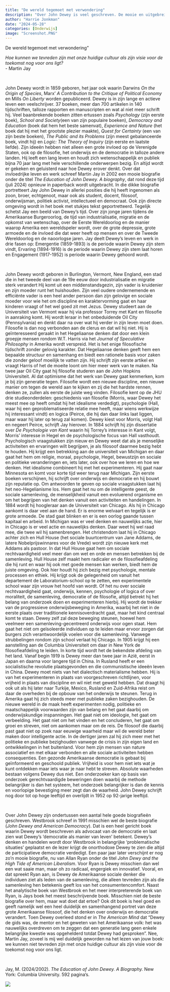 ```yaml
---
title: "De wereld tegemoet met verwondering"
description: "Over John Dewey is veel geschreven. De mooie en uitgebreide biografie van Martin Jay *The Education of John Dewey. A biography* kwam al enige jaren geleden uit en verschijnt rond deze tijd in een nieuwe uitgave. Jay deelt Dewey's leven en werk in drie fasen op: Emergentie (1859-1893) is de periode waarin hij zijn stem vindt, Ervaring (1894-1916) is de periode waarin hij zijn stem laat horen en Engagement (1917-1952) is periode waarin hij gehoord wordt. Misschien is het niet de beste biografie over hem, maar het boek geeft wel een heel duidelijk en samenhangend portret van deze grote Amerikaanse filosoof, die het denken over onderwijs en democratie verandert. "
author: "Harrie Jonkman"
date: "2024-05-28"
categories: [Onderwijs]
image: "Screenshot.PNG"
---
```

De wereld tegemoet met verwondering"

*Hoe kunnen we tevreden zijn met onze huidige cultuur als zijn visie voor de toekomst nog voor ons ligt?*\
- Martin Jay

<br> 

John Dewey wordt in 1859 geboren, het jaar ook waarin Darwins *On the Origin of Species*, Marx’ *A Contribution to the Critique of Political Economy* en Mills *On Liberty* worden gepubliceerd. Dewey is in zijn lange en actieve leven een veelschrijver. 37 boeken, meer dan 700 artikelen in 140 tijdschriften, talloze rapporten en manuscripten en wat al niet meer schrift hij. Veel baanbrekende boeken zitten ertussen zoals *Psychology* (zijn eerste boek), *School and Society*(een van zijn populaire boeken), *Democracy and Education* (boek dat hem het beste samenvat), *Experience and Nature* (het boek dat hij met het grootste plezier maakte), *Quest for Certainty* (een van zijn beste boeken), *The Public and its Problems* (zijn meest gebalanceerde boek, vindt hij) en *Logic: The Theory of Inquiry* (zijn eerste en laatste liefde). Zijn ideeën hebben niet alleen een grote invloed op de Verenigde Staten, ook op de filosofie, het onderwijs en de democratie in talloze andere landen. Hij leeft een lang leven en houdt zich wetenschappelijk en publiek bijna 70 jaar lang met hele verschillende onderwerpen bezig. En altijd wordt er gekeken en geluisterd naar hoe Dewey erover denkt. 
Over dat invloedrijke leven en werk schreef Martin Jay in 2002 een mooie biografie onder de titel *The Education of John Dewey. A biography*, dat rond deze tijd (juli 2024) opnieuw in paperback wordt uitgebracht. In die dikke biografie portretteert Jay John Dewey in allerlei posities die hij heeft ingenomen als zoon, broer, echtgenoot, maar ook als student, docent, filosoof, onderwijsman, politiek activist, intellectueel en democraat. Ook zijn directe omgeving wordt in het boek met stukjes tekst geportretteerd. Tegelijk schetst Jay een beeld van Dewey’s tijd. Over zijn jonge jaren tijdens de Amerikaanse Burgeroorlog, de tijd van industrialisatie, migratie en de opkomst van wetenschap, over de Eerste Wereldoorlog en de manier waarop Amerika een wereldspeler wordt, over de grote depressie, grote armoede en de invloed die dat weer heeft op mensen en over de Tweede Wereldoorlog en de naoorlogse jaren.  Jay deelt Dewey's leven en werk in drie fasen op: Emergentie (1859-1893) is de periode waarin Dewey zijn stem vindt, Ervaring (1894-1916) is de periode waarin Dewey zijn stem laat horen en Engagement (1917-1952) is periode waarin Dewey gehoord wordt. 

<br> 

John Dewey wordt geboren in Burlington, Vermont, New England, een stad die in het tweede deel van de 19e eeuw door industrialisatie en migratie sterk verandert Hij komt uit een middenstandsgezin, zijn vader is kruidenier en zijn moeder runt het huishouden. Zijn veel oudere ondernemende en efficiënte vader is een heel ander persoon dan zijn gelovige en sociale moeder voor wie het om discipline en karaktervorming gaat en haar kinderen vraagt of het wel goed zit met Jezus. Dewey studeert aan de Universiteit van Vermont waar hij via professor Torrey met Kant en filosofie in aanraking komt. Hij wordt leraar in het onbeduidende Oil City (Pennsylvania) en denkt daar na over wat hij verder in zijn leven moet doen. Filosofie is dan nog verbonden aan de clerus en dat wil hij niet. Hij is geïnteresseerd geraakt in het Hegeliaanse denken dat door een klein groepje mensen rondom W.T. Harris via het *Journal of Speculative Philosophy* in Amerika wordt verspreid. Het is het enige filosofische tijdschrift zonder gelovig karakter. Dat Hegeliaanse denken geeft hem een bepaalde structuur en samenhang en biedt een rationele basis voor zaken die zonder geloof moeilijk te vatten zijn. Hij schrijft zijn eerste artikel en vraagt Harris of het de moeite loont om hier meer werk van te maken. Na twee jaar Oil City gaat hij filosofie studeren aan de John Hopkins Universiteit. Al dat optimisme dat het werk van Dewey gaat kenmerken, kom je bij zijn generatie tegen. Filosofie wordt een nieuwe discipline, een nieuwe manier om tegen de wereld aan te kijken en zij die het hardste rennen, denken ze, zullen als eerste de juiste weg vinden. Filosofie kent op de JHU drie studieonderdelen: geschiedenis van filosofie (Morris, waar Dewey het meest mee op heeft omdat hij het idealisme verdedigt), psychologie (Hall, waar hij een geproblematiseerde relatie mee heeft, maar wiens werkwijze hij interessant vindt) en logica (Peirce, die hij dan daar links laat liggen, maar waar hij later op terug zal komen). Dewey kiest voor Morris, volgt Hall en negeert Peirce, schrijft Jay hierover. In 1884 schrijft hij zijn dissertatie over *De Psychologie van Kant* waarin hij Torrey’s interesse in Kant volgt, Morris’ interesse in Hegel en de psychologische focus van Hall vasthoudt. Psychologisch vraagstukken zijn nieuw en Dewey weet dat als je menselijke activiteiten en ervaringen wilt begrijpen, je als filosoof daarmee bezig hebt te houden. Hij krijgt een betrekking aan de universiteit van Michigan en daar gaat het hem om religie, moraal, psychologie, Hegel, bewustzijn en sociale en politieke veranderingen en, iets later, ook over hoe we leren en hoe we denken. Het idealisme combineert hij met het experimenteren. Hij gaat naar Minnesota en komt voor korte tijd weer terug naar Michigan. Zijn eerste boeken verschijnen, hij schrijft over onderwijs en democratie en hij bouwt zijn reputatie op. Om antwoorden te geven op sociale vraagstukken laat hij het neo-Hegelianisme los. Hem gaat het nu om de intelligente geest, de sociale samenleving, de menselijkheid vanuit een evoluerend organisme en om het begrijpen van het denken vanuit een activiteiten en handelingen. 
In 1884 wordt hij hoogleraar aan de Universiteit van Chicago. Als hij in Chicago aankomt is daar veel aan de hand. Er is enorme welvaart en tegelijk is er grote armoede. De stad gaat blinken en er is een oorlog gaande tussen kapitaal en arbeid. In Michigan was er veel denken en nauwelijks actie, hier in Chicago is er veel actie en nauwelijks denken. Daar weet hij wel raad mee, die twee wil hij samenbrengen. Het christendom laat hij in Chicago achter zich en Hull House (het sociale buurtcentrum van Jane Addams, de latere Nobelprijswinnares voor de Vrede) wordt zijn nieuwe kerk met Addams als pastoor. In dat Hull House gaat hem om sociale rechtvaardigheid veel meer dan om wet en orde en mensen betrekken bij de samenleving. Hull House zelf maakt hem radicaler en de filosofieafdeling die hij runt en waar hij ook met goede mensen kan werken, biedt hem de juiste omgeving. Ook hier houdt hij zich bezig met psychologie, mentale processen en ethiek. Hij krijgt ook de gelegenheid om vanuit het departement de Laboratorium-school op te zetten, een experimentele school waar zijn vrouw het hoofd van wordt. Of het nu over sociale rechtvaardigheid gaat, onderwijs, kennen, psychologie of logica of over moraliteit, de samenleving, democratie of de filosofie, altijd betrekt hij het belang van onderzoek doen en experimenteren hierbij. Hij wordt de trekker van de progressieve onderwijsbeweging in Amerika, waarbij het niet in de eerste plaats over traditionele kennisoverdracht gaat, maar het kind centraal komt te staan. Dewey zelf zal deze beweging steunen, hoewel hem veelmeer een samenleving-gecentreerd onderwijs voor ogen staat. Hem gaat het niet om geïsoleerde individuen op te leiden maar ervoor zorgen dat burgers zich verantwoordelijk voelen voor die samenleving. Vanwege strubbelingen rondom zijn school verlaat hij Chicago. In 1905 krijgt hij een aanstelling aan de Columbia Universiteit om daar in New York de filosofieafdeling te leiden. In korte tijd wordt het de bekendste afdeling van het land. 
Vanaf begin 1919 is Dewey meer dan twee jaar in Azië, eerst in Japan en daarna voor langere tijd in China. In Rusland heeft er een socialistische revolutie plaatsgevonden en die communistische ideeën leven in China. Dewey moet niets van het dialectisch materialisme hebben. Hij is van het experimenteren in plaats van voorgeschreven richtlijnen, voor vrijheid in plaats van discipline en wil niet met geweld hebben. Dat draagt hij ook uit als hij later naar Turkije, Mexico, Rusland en Zuid-Afrika reist om daar de overheden bij de opbouw van het onderwijs te steunen. Terug in Amerika gaat hij zich steeds meer met publieke zaken bezighouden. De nieuwe wereld in de maak heeft experimenten nodig, politieke en maatschappelijk voorwaarden zijn van belang en het gaat daarbij om onderwijskundige inspanningen. Het gaat niet om ideologie, het gaat om verbeelding. Het gaat niet om het vinden en het concluderen, het gaat om groei en streven, niet om aankomen maar om de reis. De filosoof die daarbij past gaat niet op zoek naar eeuwige waarheid maar wil de wereld beter maken door intelligente actie. In de dertiger jaren zal hij zich meer met het politieke en publieke bezighouden vanwege de crisis in zijn eigen land en ontwikkelingen in het buitenland. Voor hem zijn mensen van nature associatief en met elkaar verbonden en alle sociale activiteiten hebben consequenties. Een gezonde Amerikaanse democratie is gebaat bij geïnformeerd en geschoold publiek. Vrijheid is voor hem niet iets wat je kunt ontdekken maar iets waar je naar hebt te streven. Absolute waarheden bestaan volgens Dewey dus niet. Een onderzoeker kan op basis van onderzoek gerechtvaardigde beweringen doen waarbij de methode belangrijker is dan het systeem, het onderzoek belangrijker is dan de kennis en voorlopige bevestiging meer zegt dan de waarheid. John Dewey schrijft nog door tot op hoge leeftijd en overlijdt in 1952 op 92-jarige leeftijd. 

<br>

Over John Dewey zijn ondertussen een aantal hele goede biografieën geschreven. Westbrook schreef in 1991 misschien wel de beste biografie (*John Dewey and American Democracy*). Dat is een heel gericht boek waarin Dewey wordt beschreven als advocaat van de democratie en laat zien wat Dewey’s ‘democratie als manier van leven’ betekent. Dewey’s denken en handelen wordt door Westbrook in belangrijke ‘problematische situaties’ geplaatst en de lezer krijgt de onorthodoxe Dewey te zien die altijd de participatieve democratie verdedigt. Een paar jaar later verschijnt er nog zo’n mooie biografie, nu van Allan Ryan onder de titel *John Dewy and the High Tide of American Liberalism*. Voor Ryan is Dewey misschien dan wel een wat saaie man, maar oh zo radicaal, engergiek en innovatief. Vooral, en dat spreekt Ryan aan, is Dewey de Amerikaanse sociale denker die individuen ziet als leden van de samenleving, die alleen tevreden zijn als die samenleving hen betekenis geeft los van het consumentencomfort. Naast het analytische boek van Westbrook en het meer interpreterende boek van Ryan, is Jays boek het meest beschrijvende boek. Misschien niet de beste biografie over hem, maar wat doet dat ertoe? Ook dit boek is heel goed en geeft namelijk wel een heel duidelijk en samenhangend portret van deze grote Amerikaanse filosoof, die het denken over onderwijs en democratie verandert. 
Toen Dewey overleed stond er in *The American Mind* dat “Dewey de gids was, de mentor en het geweten van het Amerikaanse volk: het was nauwelijks overdreven om te zeggen dat een generatie lang geen enkele belangrijke kwestie was opgehelderd totdat Dewey had gesproken”. Nee, Martin Jay, zoveel is mij wel duidelijk geworden na het lezen van jouw boek: we kunnen niet tevreden zijn met onze huidige cultuur als zijn visie voor de toekomst nog voor ons ligt.

<br>

Jay, M. (2024/2002). *The Education of John Dewey. A Biography.* New York: Columbia University. 592 pagina’s.


![](Screenshot.png)

